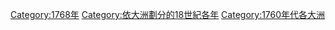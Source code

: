 [[Category:1768年|Category:1768年]]
[[Category:依大洲劃分的18世紀各年|Category:依大洲劃分的18世紀各年]]
[[Category:1760年代各大洲|Category:1760年代各大洲]]